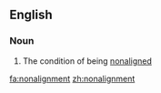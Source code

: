 ==English==
===Noun===
{{en-noun|-}}
# The condition of being [[nonaligned]]

[[fa:nonalignment]]
[[zh:nonalignment]]